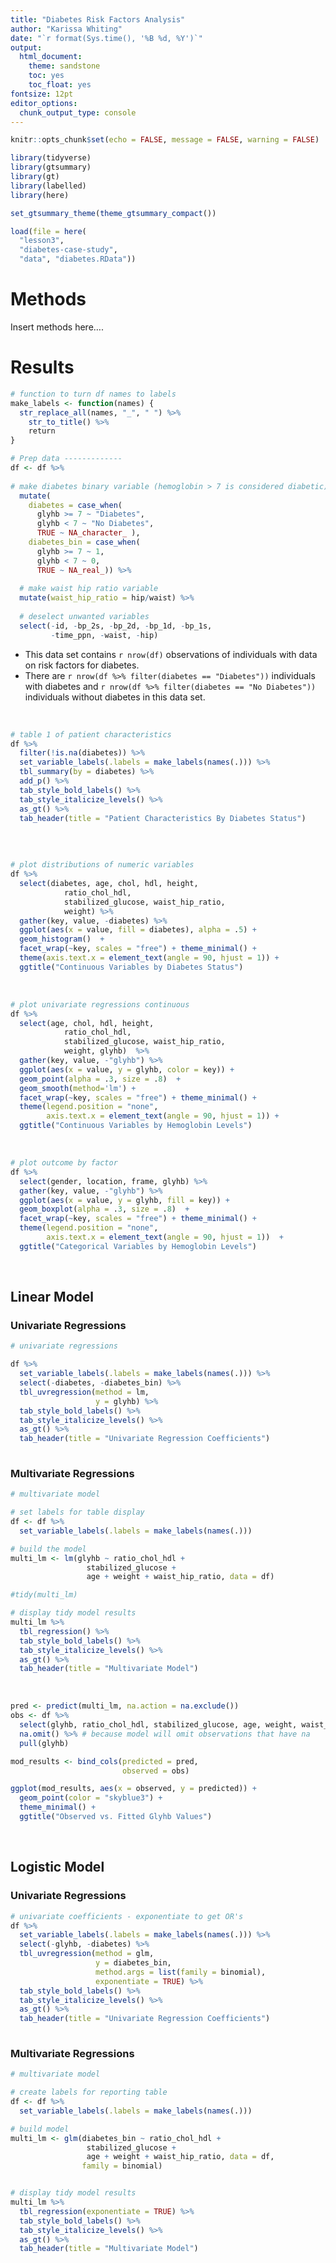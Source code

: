 ```yaml
---
title: "Diabetes Risk Factors Analysis"
author: "Karissa Whiting"
date: "`r format(Sys.time(), '%B %d, %Y')`"
output:
  html_document:
    theme: sandstone
    toc: yes
    toc_float: yes
fontsize: 12pt
editor_options: 
  chunk_output_type: console
---
```


```r
knitr::opts_chunk$set(echo = FALSE, message = FALSE, warning = FALSE)

library(tidyverse)
library(gtsummary)
library(gt)
library(labelled)
library(here)

set_gtsummary_theme(theme_gtsummary_compact())
```

```r
load(file = here(
  "lesson3", 
  "diabetes-case-study",
  "data", "diabetes.RData"))

```

# Methods

Insert methods here....

# Results

```r
# function to turn df names to labels
make_labels <- function(names) {
  str_replace_all(names, "_", " ") %>%
    str_to_title() %>%
    return
}

# Prep data -------------
df <- df %>%
  
# make diabetes binary variable (hemoglobin > 7 is considered diabetic)
  mutate(
    diabetes = case_when(
      glyhb >= 7 ~ "Diabetes", 
      glyhb < 7 ~ "No Diabetes", 
      TRUE ~ NA_character_ ), 
    diabetes_bin = case_when(
      glyhb >= 7 ~ 1, 
      glyhb < 7 ~ 0, 
      TRUE ~ NA_real_)) %>%
  
  # make waist hip ratio variable
  mutate(waist_hip_ratio = hip/waist) %>%
  
  # deselect unwanted variables 
  select(-id, -bp_2s, -bp_2d, -bp_1d, -bp_1s,
         -time_ppn, -waist, -hip)


```

- This data set contains `r nrow(df)` observations of individuals with data on risk factors for diabetes. 
- There are `r nrow(df %>% filter(diabetes == "Diabetes"))` individuals with diabetes and `r nrow(df %>% filter(diabetes == "No Diabetes"))` individuals without diabetes in this data set. 

<br>

```r
# table 1 of patient characteristics
df %>%
  filter(!is.na(diabetes)) %>%
  set_variable_labels(.labels = make_labels(names(.))) %>%
  tbl_summary(by = diabetes) %>%
  add_p() %>%
  tab_style_bold_labels() %>%
  tab_style_italicize_levels() %>%
  as_gt() %>%
  tab_header(title = "Patient Characteristics By Diabetes Status")
  
```

<br> 

```r

# plot distributions of numeric variables
df %>%
  select(diabetes, age, chol, hdl, height, 
            ratio_chol_hdl, 
            stabilized_glucose, waist_hip_ratio, 
            weight) %>%
  gather(key, value, -diabetes) %>%
  ggplot(aes(x = value, fill = diabetes), alpha = .5) + 
  geom_histogram()  +
  facet_wrap(~key, scales = "free") + theme_minimal() +
  theme(axis.text.x = element_text(angle = 90, hjust = 1)) + 
  ggtitle("Continuous Variables by Diabetes Status")
```

<br>

```r

# plot univariate regressions continuous 
df %>%
  select(age, chol, hdl, height, 
            ratio_chol_hdl, 
            stabilized_glucose, waist_hip_ratio, 
            weight, glyhb)  %>%
  gather(key, value, -"glyhb") %>%
  ggplot(aes(x = value, y = glyhb, color = key)) + 
  geom_point(alpha = .3, size = .8)  +
  geom_smooth(method='lm') +
  facet_wrap(~key, scales = "free") + theme_minimal() +
  theme(legend.position = "none", 
        axis.text.x = element_text(angle = 90, hjust = 1)) + 
  ggtitle("Continuous Variables by Hemoglobin Levels")

```

<br>

```r
# plot outcome by factor 
df %>%
  select(gender, location, frame, glyhb) %>%
  gather(key, value, -"glyhb") %>%
  ggplot(aes(x = value, y = glyhb, fill = key)) + 
  geom_boxplot(alpha = .3, size = .8)  +
  facet_wrap(~key, scales = "free") + theme_minimal() +
  theme(legend.position = "none", 
        axis.text.x = element_text(angle = 90, hjust = 1))  + 
  ggtitle("Categorical Variables by Hemoglobin Levels")
```

<br>

## Linear Model 

### Univariate Regressions

```r
# univariate regressions

df %>%
  set_variable_labels(.labels = make_labels(names(.))) %>%
  select(-diabetes, -diabetes_bin) %>%
  tbl_uvregression(method = lm, 
                   y = glyhb) %>%
  tab_style_bold_labels() %>%
  tab_style_italicize_levels() %>%
  as_gt() %>%
  tab_header(title = "Univariate Regression Coefficients")
  
```

### Multivariate Regressions

```r
# multivariate model

# set labels for table display
df <- df %>%
  set_variable_labels(.labels = make_labels(names(.))) 

# build the model
multi_lm <- lm(glyhb ~ ratio_chol_hdl +
                 stabilized_glucose +
                 age + weight + waist_hip_ratio, data = df)

#tidy(multi_lm)

# display tidy model results
multi_lm %>%
  tbl_regression() %>%
  tab_style_bold_labels() %>%
  tab_style_italicize_levels() %>%
  as_gt() %>%
  tab_header(title = "Multivariate Model")

```


<br> 

```r
pred <- predict(multi_lm, na.action = na.exclude())
obs <- df %>%
  select(glyhb, ratio_chol_hdl, stabilized_glucose, age, weight, waist_hip_ratio) %>%
  na.omit() %>% # because model will omit observations that have na
  pull(glyhb)

mod_results <- bind_cols(predicted = pred, 
                         observed = obs)

ggplot(mod_results, aes(x = observed, y = predicted)) +
  geom_point(color = "skyblue3") +
  theme_minimal() +
  ggtitle("Observed vs. Fitted Glyhb Values")
```

<br>

## Logistic Model

### Univariate Regressions

```r

# univariate coefficients - exponentiate to get OR's
df %>%
  set_variable_labels(.labels = make_labels(names(.))) %>%
  select(-glyhb, -diabetes) %>%
  tbl_uvregression(method = glm, 
                   y = diabetes_bin, 
                   method.args = list(family = binomial), 
                   exponentiate = TRUE) %>%
  tab_style_bold_labels() %>%
  tab_style_italicize_levels() %>%
  as_gt() %>%
  tab_header(title = "Univariate Regression Coefficients")
  
```


### Multivariate Regressions

```r
# multivariate model

# create labels for reporting table
df <- df %>%
  set_variable_labels(.labels = make_labels(names(.))) 

# build model
multi_lm <- glm(diabetes_bin ~ ratio_chol_hdl +
                 stabilized_glucose +
                 age + weight + waist_hip_ratio, data = df, 
                family = binomial)


# display tidy model results
multi_lm %>%
  tbl_regression(exponentiate = TRUE) %>%
  tab_style_bold_labels() %>%
  tab_style_italicize_levels() %>%
  as_gt() %>%
  tab_header(title = "Multivariate Model")

```



